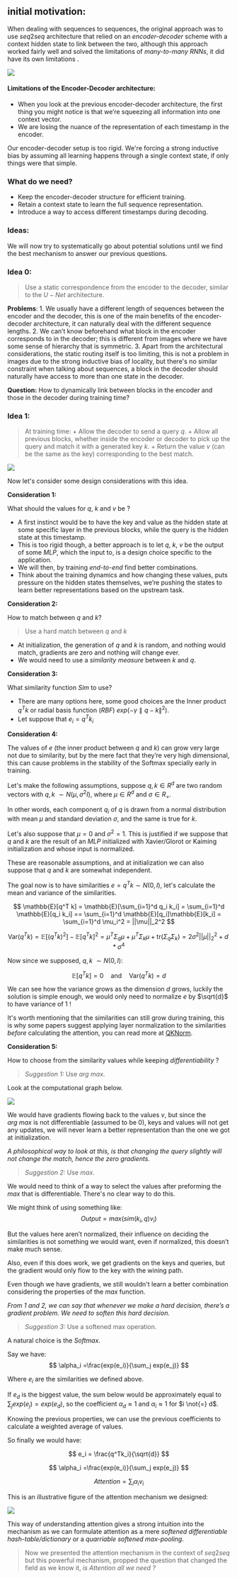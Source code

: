 ## initial motivation:

When dealing with sequences to sequences,
the original approach was to use $seq2seq$ architecture that relied on an *encoder-decoder* scheme with
a context hidden state to link between the two, although this approach worked fairly well and solved the limitations of *many-to-many* $RNNs$,
it did have its own limitations .

![](/images/Blog/Why-Attention/encoder-decoder.png)

#### Limitations of the Encoder-Decoder architecture:

+ When you look at the previous encoder-decoder architecture, the first thing you might notice is that we’re squeezing all information into one context vector.
+ We are losing the nuance of the representation of each timestamp in the encoder. 

Our encoder-decoder setup is too rigid. We're forcing a strong inductive bias by assuming all learning happens through a single context state, if only things were that simple.

### What do we need?

- Keep the encoder-decoder structure for efficient training.
- Retain a context state to learn the full sequence representation.
- Introduce a way to access different timestamps during decoding.

### Ideas:


We will now try to systematically go about potential solutions until we find the best mechanism to answer our previous questions.

### **Idea 0:**

> Use a static correspondence from the encoder to the decoder, similar to the $U-Net$ architecture.

**Problems**:
	1. We usually have a different length of sequences between the encoder and the decoder, this is one of the main benefits of the encoder-decoder architecture, it can naturally deal with the different sequence lengths.
	2. We can’t know beforehand what block in the encoder corresponds to in the decoder; this is different from images where we have some sense of hierarchy that is symmetric.
	3. Apart from the architectural considerations, the static routing itself is too limiting, this is not a problem in images due to the strong inductive bias of locality, but there's no similar constraint when talking about sequences, a block in the decoder should naturally have access to more than one state in the decoder. 

**Question:** How to dynamically link between blocks in the encoder and those in the decoder during training time?

### **Idea 1:**

> At training time:
>		+ Allow the decoder to send a query $q$.
>		+ Allow all previous blocks, whether inside the encoder or decoder to pick up the query and match it with a generated key $k$.
>		+ Return the value $v$ (can be the same as the key) corresponding to the best match.

![](/images/Blog/Why-Attention/Attention-qkv.png)

Now let's consider some design considerations with this idea.

**Consideration 1:**

What should the values for $q$, $k$ and $v$ be ?
+ A first instinct would be to have the key and value as the hidden state at some specific layer in the previous blocks, while the query is the hidden state at this timestamp. 
+ This is too rigid though, a better approach is to let $q$, $k$, $v$ be the output of some $MLP$, which the input to, is a design choice specific to the application.
+ We will then, by training *end-to-end* find better combinations.
+ Think about the training dynamics and how changing these values, puts pressure on the hidden states themselves, we’re pushing the states to learn better representations based on the upstream task.

**Consideration 2:**

How to match between $q$ and $k$?

> Use a hard match between $q$ and $k$

+ At initialization, the generation of $q$ and $k$ is random, and nothing would match, gradients are zero and nothing will change ever.
+ We would need to use a *similarity measure* between $k$ and $q$.

**Consideration 3:**

What similarity function $Sim$ to use?

+ There are many options here, some good choices are the Inner product $q^Tk$ or radial basis function $(RBF)$ $exp(−γ∥q − k∥^2)$.
+ Let suppose that $e_i = q^Tk_i$

**Consideration 4:**

The values of $e$ (the inner product between $q$ and $k$) can grow very large not due to similarity, but by the mere fact that they’re very high dimensional, this can cause problems in the stability of the Softmax specially early in training.

Let's make the following assumptions, suppose $q, k ∈ R^d$ are two random vectors with $q,k\ \sim N(\mu, σ^2I)$, where $µ ∈ R^d$ and $σ ∈ R_+$.

In other words, each component $q_i$ of $q$ is drawn from a normal distribution with mean $\mu$ and standard deviation $σ$, and the same is true for $k$.

Let's also suppose that $\mu = 0$ and $\sigma^2 = 1$.  This is justified if we suppose that $q$ and $k$ are the result of an $MLP$ initialized with Xavier/Glorot or Kaiming initialization and whose input is normalized. 

These are reasonable assumptions, and at initialization we can also suppose that $q$ and $k$ are somewhat independent.

The goal now is to have similarities $e = q^Tk \sim N(0, I)$, let's calculate the mean and variance of the similarities.


$$
\mathbb{E}[q^T k] = \mathbb{E}[\sum_{i=1}^d q_i k_i] = \sum_{i=1}^d \mathbb{E}[q_i k_i] == \sum_{i=1}^d \mathbb{E}[q_i]\mathbb{E}[k_i] = \sum_{i=1}^d \mu_i^2 = ||\mu||_2^2
$$

$$
\text{Var}(q^T k) = \mathbb{E}[(q^T k)^2] - \mathbb{E}[q^T k]^2 = \mu^T \Sigma_q \mu + \mu^T \Sigma_k \mu + \text{tr}(\Sigma_q \Sigma_k) = 2\sigma^2 ||\mu||_2^2 + d * \sigma^4
$$

Now since we supposed, $q,k\  \sim N(0, I)$:

$$
\mathbb{E}[q^T k] = 0 \quad \text{and} \quad \text{Var}(q^T k) =d
$$

We can see how the variance grows as the dimension $d$ grows, luckily the solution is simple enough, we would only need to normalize $e$ by $\sqrt{d}$  to have variance of $1$ !

It's worth mentioning that the similarities can still grow during training, this is why some papers suggest applying layer normalization to the similarities *before* calculating the attention, you can read more at [QKNorm](https://arxiv.org/abs/2010.04245). 




**Consideration 5:**

How to choose from the similarity values while keeping *differentiability* ?

> *Suggestion 1:* Use $arg\ max$.

Look at the computational graph below.

![](/images/Blog/Why-Attention/graph-argmax.jpg)


We would have gradients flowing back to the values $v$, but since the $arg\ max$ is not differentiable (assumed to be $0$), keys and values will not get any updates, we will never learn a better representation than the one we got at initialization.

*A philosophical way to look at this, is that changing the query slightly will not change the match, hence the zero gradients.*


> *Suggestion 2:* Use $max$.

We would need to think of a way to select the values after preforming the $max$ that is differentiable. There's no clear way to do this.

We might think of using something like:
$$
Output = max(sim(k_i, q)v_i)
$$

But the values here aren’t normalized, their influence on deciding the similarities is not something we would want, even if normalized, this doesn’t make much sense.

Also, even if this does work, we get gradients on the keys and queries, but the gradient would only flow to the key with the wining path.

Even though we have gradients, we still wouldn't learn a better combination considering the properties of the $max$ function. 

*From 1 and 2, we can say that whenever we make a hard decision, there’s a gradient problem. We need to soften this hard decision.*


> *Suggestion 3:* Use a softened max operation.

A natural choice is the *Softmax*. 

Say we have:
$$
\alpha_i =\frac{exp(e_i)}{\sum_j exp(e_j)}
$$

Where $e_i$ are the similarities we defined above.

If $e_d$ is the biggest value, the sum below would be approximately equal to $\sum_j exp(e_j) = exp(e_d)$, so the coefficient $\alpha_d \approx 1$ and $\alpha_i \approx 1$ for $i \not{=} d$.

Knowing the previous properties, we can use the previous coefficients to calculate a weighted average of values.

So finally we would have: 

$$
e_i = \frac{q^Tk_i}{\sqrt{d}}
$$

$$
\alpha_i =\frac{exp(e_i)}{\sum_j exp(e_j)}
$$

$$
Attention = \sum_i \alpha_iv_i
$$

This is an illustrative figure of the attention mechanism we designed:

![](/images/Blog/Why-Attention/Final-Attention.png)

This way of understanding attention gives a strong intuition into the mechanism as we can formulate attention as a mere *softened differentiable hash-table/dictionary* or a *quarriable softened max-pooling*.


> Now we presented the attention mechanism in the context of $seq2seq$ but this powerful mechanism, propped the question that changed the field as we know it, *is Attention all we need ?*